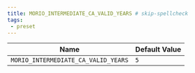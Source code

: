 ```yaml
---
title: MORIO_INTERMEDIATE_CA_VALID_YEARS # skip-spellcheck
tags:
 - preset
---
```





<!-- MORIO_AUTO_GENERATED_CONTENT_STARTS - Manual changes made below will be overwritten skip-spellcheck -->
| Name | Default Value |
|------|---------------|
| `MORIO_INTERMEDIATE_CA_VALID_YEARS` | `5` |
<!-- MORIO_AUTO_GENERATED_CONTENT_ENDS - Manual changes made above will be overwritten skip-spellcheck -->
